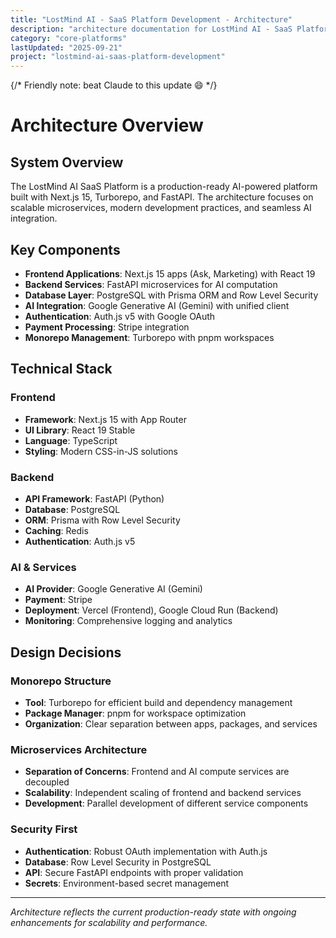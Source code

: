 ```yaml
---
title: "LostMind AI - SaaS Platform Development - Architecture"
description: "architecture documentation for LostMind AI - SaaS Platform Development"
category: "core-platforms"
lastUpdated: "2025-09-21"
project: "lostmind-ai-saas-platform-development"
---
```


{/* Friendly note: beat Claude to this update 😄 */}

# Architecture Overview

## System Overview

The LostMind AI SaaS Platform is a production-ready AI-powered platform built with Next.js 15, Turborepo, and FastAPI. The architecture focuses on scalable microservices, modern development practices, and seamless AI integration.

## Key Components

- **Frontend Applications**: Next.js 15 apps (Ask, Marketing) with React 19
- **Backend Services**: FastAPI microservices for AI computation
- **Database Layer**: PostgreSQL with Prisma ORM and Row Level Security
- **AI Integration**: Google Generative AI (Gemini) with unified client
- **Authentication**: Auth.js v5 with Google OAuth
- **Payment Processing**: Stripe integration
- **Monorepo Management**: Turborepo with pnpm workspaces

## Technical Stack

### Frontend
- **Framework**: Next.js 15 with App Router
- **UI Library**: React 19 Stable
- **Language**: TypeScript
- **Styling**: Modern CSS-in-JS solutions

### Backend
- **API Framework**: FastAPI (Python)
- **Database**: PostgreSQL
- **ORM**: Prisma with Row Level Security
- **Caching**: Redis
- **Authentication**: Auth.js v5

### AI & Services
- **AI Provider**: Google Generative AI (Gemini)
- **Payment**: Stripe
- **Deployment**: Vercel (Frontend), Google Cloud Run (Backend)
- **Monitoring**: Comprehensive logging and analytics

## Design Decisions

### Monorepo Structure
- **Tool**: Turborepo for efficient build and dependency management
- **Package Manager**: pnpm for workspace optimization
- **Organization**: Clear separation between apps, packages, and services

### Microservices Architecture
- **Separation of Concerns**: Frontend and AI compute services are decoupled
- **Scalability**: Independent scaling of frontend and backend services
- **Development**: Parallel development of different service components

### Security First
- **Authentication**: Robust OAuth implementation with Auth.js
- **Database**: Row Level Security in PostgreSQL
- **API**: Secure FastAPI endpoints with proper validation
- **Secrets**: Environment-based secret management

---

*Architecture reflects the current production-ready state with ongoing enhancements for scalability and performance.*